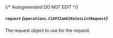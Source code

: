 {/* Autogenerated DO NOT EDIT  */}

##### `request` *{`operations.C1APIIamV1RolesListRequest`}*
The request object to use for the request.

<Collapsible openLabel={Labels.showProperties} closeLabel={Labels.hideProperties}>
  <C1APIIamV1RolesListRequest />
</Collapsible>


